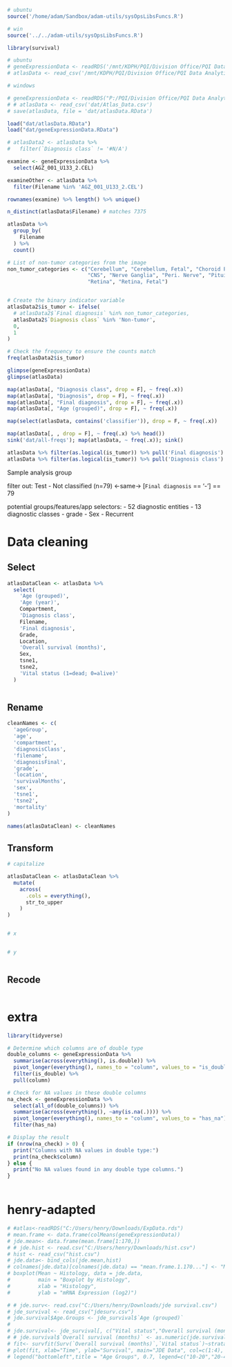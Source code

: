 
```r

# ubuntu
source('/home/adam/Sandbox/adam-utils/sysOpsLibsFuncs.R')

# win
source('../../adam-utils/sysOpsLibsFuncs.R')

library(survival)
```


```r

# ubuntu
# geneExpressionData <- readRDS('/mnt/KDPH/PQI/Division Office/PQI Data Analytics/BrainTumorAtlas-main/Gene Expression Data/ExpData.rds')
# atlasData <- read_csv('/mnt/KDPH/PQI/Division Office/PQI Data Analytics/BrainTumorAtlas-main/Atlas_Data.csv')

# windows

# geneExpressionData <- readRDS("P:/PQI/Division Office/PQI Data Analytics/BrainTumorAtlas-main/Gene Expression Data/ExpData.rds")
# # atlasData <- read_csv('dat/Atlas_Data.csv')
# save(atlasData, file = 'dat/atlasData.RData')

load("dat/atlasData.RData")
load("dat/geneExpressionData.RData")

# atlasData2 <- atlasData %>% 
#   filter(`Diagnosis class` != '#N/A')

```


```r

examine <- geneExpressionData %>% 
  select(AGZ_001_U133_2.CEL)

examineOther <- atlasData %>% 
  filter(Filename %in% 'AGZ_001_U133_2.CEL')

rownames(examine) %>% length() %>% unique()

n_distinct(atlasData$Filename) # matches 7375

atlasData %>% 
  group_by(
    Filename
  ) %>% 
  count()

# List of non-tumor categories from the image
non_tumor_categories <- c("Cerebellum", "Cerebellum, Fetal", "Choroid Plexus", 
                          "CNS", "Nerve Ganglia", "Peri. Nerve", "Pituitary", 
                          "Retina", "Retina, Fetal")


# Create the binary indicator variable
atlasData2$is_tumor <- ifelse(
  # atlasData2$`Final diagnosis` %in% non_tumor_categories, 
  atlasData2$`Diagnosis class` %in% 'Non-tumor',
  0, 
  1
)

# Check the frequency to ensure the counts match
freq(atlasData2$is_tumor)
```



```r

glimpse(geneExpressionData)
glimpse(atlasData)

```




```r


map(atlasData[, "Diagnosis class", drop = F], ~ freq(.x))
map(atlasData[, "Diagnosis", drop = F], ~ freq(.x))
map(atlasData[, "Final diagnosis", drop = F], ~ freq(.x))
map(atlasData[, "Age (grouped)", drop = F], ~ freq(.x))

map(select(atlasData, contains('classifier')), drop = F, ~ freq(.x))

map(atlasData[, , drop = F], ~ freq(.x) %>% head())
sink('dat/all-freqs'); map(atlasData, ~ freq(.x)); sink()

atlasData %>% filter(as.logical(is_tumor)) %>% pull('Final diagnosis') %>% freq
atlasData %>% filter(as.logical(is_tumor)) %>% pull('Diagnosis class') %>% freq

```


Sample analysis group

filter out: Test - Not classified (n=79) <-same-> [`Final diagnosis` == '-'] == 79

potential groups/features/app selectors:
- 52 diagnostic entities
- 13 diagnostic classes
- grade
- Sex
- Recurrent

# Data cleaning

## Select

```r

atlasDataClean <- atlasData %>% 
  select(
    'Age (grouped)',
    'Age (year)',
    Compartment,
    'Diagnosis class',
    Filename,
    'Final diagnosis',
    Grade,
    Location,
    'Overall survival (months)',
    Sex,
    tsne1,
    tsne2,
    'Vital status (1=dead; 0=alive)'
  )



```


## Rename

```r

cleanNames <- c(
  'ageGroup',
  'age',
  'compartment',
  'diagnosisClass',
  'filename',
  'diagnosisFinal',
  'grade',
  'location',
  'survivalMonths',
  'sex',
  'tsne1',
  'tsne2',
  'mortality'
)
  
names(atlasDataClean) <- cleanNames

```

## Transform



```r

# capitalize

atlasDataClean <- atlasDataClean %>% 
  mutate(
    across(
      .cols = everything(),
      str_to_upper
    )
)


# x


# y



```

## Recode

```r




```



# extra



```r
library(tidyverse)

# Determine which columns are of double type
double_columns <- geneExpressionData %>%
  summarise(across(everything(), is.double)) %>%
  pivot_longer(everything(), names_to = "column", values_to = "is_double") %>%
  filter(is_double) %>%
  pull(column)

# Check for NA values in these double columns
na_check <- geneExpressionData %>%
  select(all_of(double_columns)) %>%
  summarise(across(everything(), ~any(is.na(.)))) %>%
  pivot_longer(everything(), names_to = "column", values_to = "has_na") %>%
  filter(has_na)

# Display the result
if (nrow(na_check) > 0) {
  print("Columns with NA values in double type:")
  print(na_check$column)
} else {
  print("No NA values found in any double type columns.")
}



```

# henry-adapted


```r
# #atlas<-readRDS("C:/Users/henry/Downloads/ExpData.rds")
# mean.frame <- data.frame(colMeans(geneExpressionData))
# jde.mean<- data.frame(mean.frame[1:170,])
# # jde.hist <- read.csv("C:/Users/henry/Downloads/hist.csv")
# hist <- read_csv("hist.csv")
# jde.data<- bind_cols(jde.mean,hist)
# colnames(jde.data)[colnames(jde.data) == "mean.frame.1.170..."] <- "Mean"
# boxplot(Mean ~ Histology, data = jde.data,
#         main = "Boxplot by Histology", 
#         xlab = "Histology", 
#         ylab = "mRNA Expression (log2)")
```



```r
# # jde.surv<- read.csv("C:/Users/henry/Downloads/jde survival.csv")
# jde_survival <- read_csv("jdesurv.csv")
# jde.survival$Age.Groups <- jde_survival$`Age (grouped)`
# 
# jde.survival<- jde_survival[, c("Vital status","Overall survival (months)","Original histology"), drop=F]
# # jde.survival$`Overall survival (months)` <- as.numeric(jde.survival$`Overall survival (months)`)
# fit<- survfit(Surv(`Overall survival (months)`,`Vital status`)~strata(Age.Groups), data=jde.survival)
# plot(fit, xlab="Time", ylab="Survival", main="JDE Data", col=c(1:4), lty=c(1),conf.int = F)
# legend("bottomleft",title = "Age Groups", 0.7, legend=c("10-20","20-40","40-60","60-80"), lty=1, col=1:4)


```

